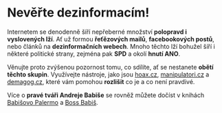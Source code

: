 # Nevěřte **dezinformacím**!

Internetem se denodenně šíří nepřeberné množství **polopravd i vyslovených lží**. Ať už formou **řeťězových mailů**, **facebookových postů**, nebo článků na **dezinformačních webech**. Mnoho těchto lží bohužel šíří i některé politické strany, zejména pak **SPD** a okolí **hnutí ANO**.

Věnujte proto zvýšenou pozornost tomu, co sdílíte, ať se nestanete **obětí těchto skupin**. Využívejte nástroje, jako jsou [hoax.cz](https://hoax.cz/cze/), [manipulatori.cz](https://manipulatori.cz/) a [demagog.cz](https://demagog.cz/), které vám pomohou **rozlišit** co je a co není pravdivé.

Více o **pravé tváři Andreje Babiše** se rovněž můžete dočíst v knihách [Babišovo Palermo](http://www.kmenta.cz/cs/knihy/babisovo-palermo-i) a [Boss Babiš](http://www.kmenta.cz/cs/knihy/boss-babis).